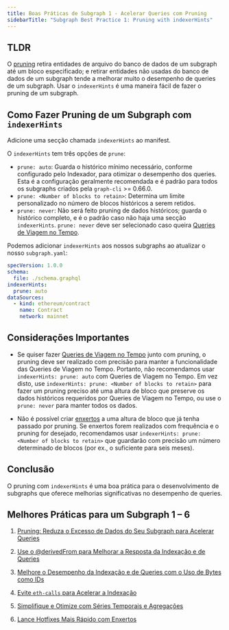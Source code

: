 ```yaml
---
title: Boas Práticas de Subgraph 1 - Acelerar Queries com Pruning
sidebarTitle: "Subgraph Best Practice 1: Pruning with indexerHints"
---
```


## TLDR

O [pruning](/developing/creating-a-subgraph/#prune) retira entidades de arquivo do banco de dados de um subgraph até um bloco especificado; e retirar entidades não usadas do banco de dados de um subgraph tende a melhorar muito o desempenho de queries de um subgraph. Usar o `indexerHints` é uma maneira fácil de fazer o pruning de um subgraph.

## Como Fazer Pruning de um Subgraph com `indexerHints`

Adicione uma secção chamada `indexerHints` ao manifest.

O `indexerHints` tem três opções de `prune`:

- `prune: auto`: Guarda o histórico mínimo necessário, conforme configurado pelo Indexador, para otimizar o desempenho dos queries. Esta é a configuração geralmente recomendada e é padrão para todos os subgraphs criados pela `graph-cli` >= 0.66.0.
- `prune: <Number of blocks to retain>`: Determina um limite personalizado no número de blocos históricos a serem retidos.
- `prune: never`: Não será feito pruning de dados históricos; guarda o histórico completo, e é o padrão caso não haja uma secção `indexerHints`. `prune: never` deve ser selecionado caso queira [Queries de Viagem no Tempo](/subgraphs/querying/graphql-api/#time-travel-queries).

Podemos adicionar `indexerHints` aos nossos subgraphs ao atualizar o nosso `subgraph.yaml`:

```yaml
specVersion: 1.0.0
schema:
  file: ./schema.graphql
indexerHints:
  prune: auto
dataSources:
  - kind: ethereum/contract
    name: Contract
    network: mainnet
```

## Considerações Importantes

- Se quiser fazer [Queries de Viagem no Tempo](/subgraphs/querying/graphql-api/#time-travel-queries) junto com pruning, o pruning deve ser realizado com precisão para manter a funcionalidade das Queries de Viagem no Tempo. Portanto, não recomendamos usar `indexerHints: prune: auto` com Queries de Viagem no Tempo. Em vez disto, use `indexerHints: prune: <Number of blocks to retain>` para fazer um pruning preciso até uma altura de bloco que preserve os dados históricos requeridos por Queries de Viagem no Tempo, ou use o `prune: never` para manter todos os dados.

- Não é possível criar [enxertos](/subgraphs/cookbook/grafting/) a uma altura de bloco que já tenha passado por pruning. Se enxertos forem realizados com frequência e o pruning for desejado, recomendamos usar `indexerHints: prune: <Number of blocks to retain>` que guardarão com precisão um número determinado de blocos (por ex., o suficiente para seis meses).

## Conclusão

O pruning com `indexerHints` é uma boa prática para o desenvolvimento de subgraphs que oferece melhorias significativas no desempenho de queries.

## Melhores Práticas para um Subgraph 1 – 6

1. [Pruning: Reduza o Excesso de Dados do Seu Subgraph para Acelerar Queries](/subgraphs/cookbook/pruning/)

2. [Use o @derivedFrom para Melhorar a Resposta da Indexação e de Queries](/subgraphs/cookbook/derivedfrom/)

3. [Melhore o Desempenho da Indexação e de Queries com o Uso de Bytes como IDs](/subgraphs/cookbook/immutable-entities-bytes-as-ids/)

4. [Evite `eth-calls` para Acelerar a Indexação](/subgraphs/cookbook/avoid-eth-calls/)

5. [Simplifique e Otimize com Séries Temporais e Agregações](/subgraphs/cookbook/timeseries/)

6. [Lance Hotfixes Mais Rápido com Enxertos](/subgraphs/cookbook/grafting-hotfix/)
